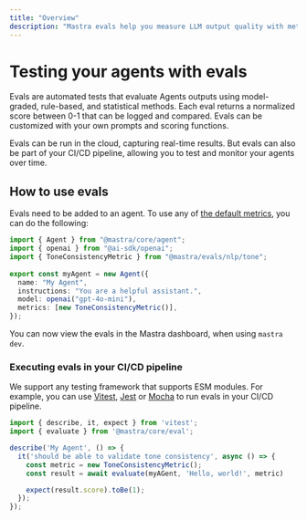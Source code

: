 ```yaml
---
title: "Overview"
description: "Mastra evals help you measure LLM output quality with metrics for relevance, bias, hallucination, and more."
---
```


# Testing your agents with evals

Evals are automated tests that evaluate Agents outputs using model-graded, rule-based, and statistical methods. Each eval returns a normalized score between 0-1 that can be logged and compared. Evals can be customized with your own prompts and scoring functions.

Evals can be run in the cloud, capturing real-time results. But evals can also be part of your CI/CD pipeline, allowing you to test and monitor your agents over time.

## How to use evals

Evals need to be added to an agent. To use any of [the default metrics](/docs/evals/01-supported-evals), you can do the following:

```typescript copy showLineNumbers filename="src/mastra/agents/index.ts"
import { Agent } from "@mastra/core/agent";
import { openai } from "@ai-sdk/openai";
import { ToneConsistencyMetric } from "@mastra/evals/nlp/tone";
 
export const myAgent = new Agent({
  name: "My Agent",
  instructions: "You are a helpful assistant.",
  model: openai("gpt-4o-mini"),
  metrics: [new ToneConsistencyMetric()],
});
```

You can now view the evals in the Mastra dashboard, when using `mastra dev`.

### Executing evals in your CI/CD pipeline

We support any testing framework that supports ESM modules. For example, you can use [Vitest](https://vitest.dev/), [Jest](https://jestjs.io/) or [Mocha](https://mochajs.org/) to run evals in your CI/CD pipeline.

```typescript copy showLineNumbers filename="src/mastra/agents/index.test.ts"
import { describe, it, expect } from 'vitest';
import { evaluate } from '@mastra/core/eval';

describe('My Agent', () => {
  it('should be able to validate tone consistency', async () => {
    const metric = new ToneConsistencyMetric();
    const result = await evaluate(myAGent, 'Hello, world!', metric)

    expect(result.score).toBe(1);
  });
});

```